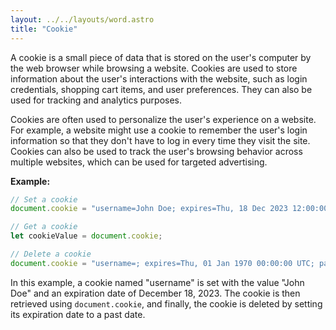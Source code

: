 ```yaml
---
layout: ../../layouts/word.astro
title: "Cookie"
---
```

A cookie is a small piece of data that is stored on the user's computer by the web browser while browsing a website. Cookies are used to store information about the user's interactions with the website, such as login credentials, shopping cart items, and user preferences. They can also be used for tracking and analytics purposes.

Cookies are often used to personalize the user's experience on a website. For example, a website might use a cookie to remember the user's login information so that they don't have to log in every time they visit the site. Cookies can also be used to track the user's browsing behavior across multiple websites, which can be used for targeted advertising.

**Example:**
```javascript
// Set a cookie
document.cookie = "username=John Doe; expires=Thu, 18 Dec 2023 12:00:00 UTC; path=/";

// Get a cookie
let cookieValue = document.cookie;

// Delete a cookie
document.cookie = "username=; expires=Thu, 01 Jan 1970 00:00:00 UTC; path=/;";
```

In this example, a cookie named "username" is set with the value "John Doe" and an expiration date of December 18, 2023. The cookie is then retrieved using `document.cookie`, and finally, the cookie is deleted by setting its expiration date to a past date.